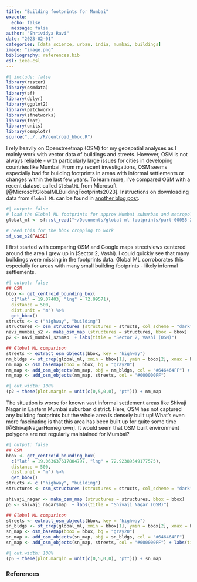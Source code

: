 ```yaml
---
title: "Building footprints for Mumbai"
execute:
  echo: false
  message: false
author: "Shrividya Ravi"
date: "2023-02-01"
categories: [data science, urban, india, mumbai, buildings]
image: "image.png"
bibliography: references.bib
csl: ieee.csl
---
```


```r
#| include: false
library(raster)
library(osmdata)
library(sf)
library(dplyr)
library(ggplot2)
library(patchwork)
library(sfnetworks)
library(foot)
library(units)
library(osmplotr)
source("../../R/centroid_bbox.R")
```

I rely heavily on Openstreetmap (OSM) for my geospatial analyses as I mainly work with vector data of buildings and streets. However, OSM is not always reliable - with particularly large issues for cities in developing countries like Mumbai. From my recent investigations, OSM seems especially bad for building footprints in areas with informal settlements or changes within the last few years. To learn more, I've compared OSM with a recent dataset called `GlobalML` from Microsoft [@MicrosoftGlobalMLBuildingFootprints2023]. Instructions on downloading data from `Global ML` can be found in [another blog post](https://shriv.github.io/e-flaneur/posts/global-ml).

```r
#| output: false
# load the Global ML footprints for approx Mumbai suburban and metropolitan region bbox
global_ml <- sf::st_read("~/Documents/global-ml-footprints/part-00055-2cb4a5ad-6652-48b0-a336-f09518f4c9e5.c000.geojson")

# need this for the bbox cropping to work
sf_use_s2(FALSE)
```

I first started with comparing OSM and Google maps streetviews centered around the area I grew up in (Sector 2, Vashi). I could quickly see that many buildings were missing in the footprints data. Global ML corroborates this especially for areas with many small building footprints - likely informal settlements.

```r
#| output: false
## OSM
bbox <- get_centroid_bounding_box(
  c("lat" = 19.07403, "lng" = 72.99571),
  distance = 500,
  dist.unit = "m") %>% 
  get_bbox()
structs <- c ("highway", "building")
structures <- osm_structures (structures = structs, col_scheme = "dark")
navi_mumbai_s2 <- make_osm_map (structures = structures, bbox = bbox)
p2 <- navi_mumbai_s2$map  + labs(title = "Sector 2, Vashi (OSM)")

## Global ML comparison
streets <- extract_osm_objects(bbox, key = "highway")
nm_bldgs <- st_crop(global_ml, xmin = bbox[1], ymin = bbox[2], xmax = bbox[3], ymax = bbox[4]) %>% st_cast("POLYGON")
nm_map <- osm_basemap(bbox = bbox, bg = "gray20")
nm_map <- add_osm_objects(nm_map, obj = nm_bldgs, col = "#646464FF") + labs(title = "Sector 2, Vashi (Global ML buildings)")
nm_map <- add_osm_objects(nm_map, streets, col = "#000000FF")
```

```r
#| out.width: 100%
(p2 + theme(plot.margin = unit(c(0,5,0,0), "pt"))) + nm_map
```

The situation is worse for known vast informal settlement areas like Shivaji Nagar in Eastern Mumbai suburban district. Here, OSM has not captured any building footprints but the whole area is densely built up! What's even more fascinating is that this area has been built up for quite some time [@ShivajiNagarHomegrown]. It would seem that OSM built environment polygons are not regularly maintained for Mumbai?

```r
#| output: false
## OSM
bbox <- get_centroid_bounding_box(
  c("lat" = 19.063637617804797, "lng" = 72.92389549177575),
  distance = 500,
  dist.unit = "m") %>% 
  get_bbox()
structs <- c ("highway", "building")
structures <- osm_structures (structures = structs, col_scheme = "dark")

shivaji_nagar <- make_osm_map (structures = structures, bbox = bbox)
p5 <- shivaji_nagar$map  + labs(title = "Shivaji Nagar (OSM)")

## Global ML comparison
streets <- extract_osm_objects(bbox, key = "highway")
sn_bldgs <- st_crop(global_ml, xmin = bbox[1], ymin = bbox[2], xmax = bbox[3], ymax = bbox[4]) %>% st_cast("POLYGON")
sn_map <- osm_basemap(bbox = bbox, bg = "gray20")
sn_map <- add_osm_objects(sn_map, obj = sn_bldgs, col = "#646464FF")
sn_map <- add_osm_objects(sn_map, streets, col = "#000000FF") + labs(title = "Shivaji Nagar (Global ML buildings)")

```

```r
#| out.width: 100%
(p5 + theme(plot.margin = unit(c(0,5,0,0), "pt"))) + sn_map
```

### References

::: {#refs}
:::
